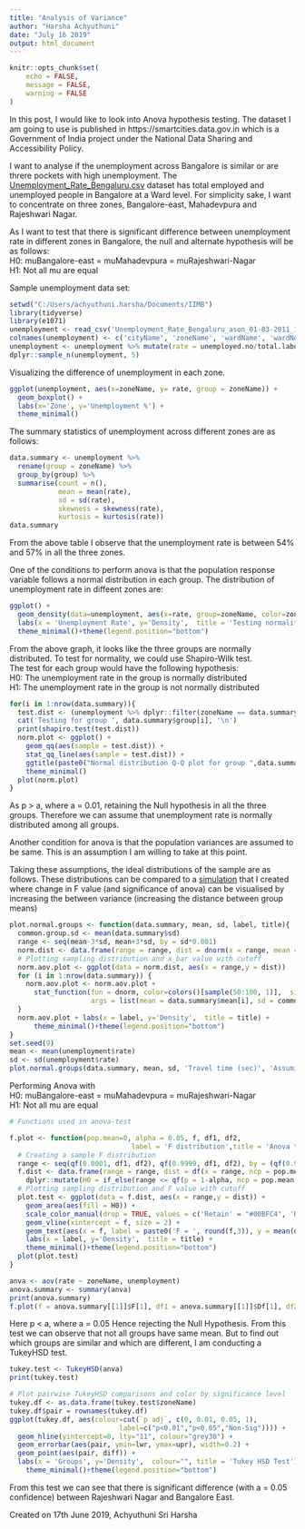 ```yaml
---
title: "Analysis of Variance"
author: "Harsha Achyuthuni"
date: "July 16 2019"
output: html_document
---
```


```r
knitr::opts_chunk$set(
	echo = FALSE,
	message = FALSE,
	warning = FALSE
)
```

In this post, I would like to look into Anova hypothesis testing. The dataset I am going to use is published in https://smartcities.data.gov.in which is a Government of India project under the  National Data Sharing and Accessibility Policy.   

I want to analyse if the unemployment across Bangalore is similar or are threre pockets with high unemployment. The [Unemployment_Rate_Bengaluru.csv](https://smartcities.data.gov.in/catalog/city-profile-bengaluru?filters%5Bfield_catalog_reference%5D=2916949&format=json&offset=0&limit=9&sort%5Bcreated%5D=desc) dataset has total employed and unemployed people in Bangalore at a Ward level. For simplicity sake, I want to concentrate on three zones, Bangalore-east, Mahadevpura and Rajeshwari Nagar.  

As I want to test that there is significant difference between unemployment rate in different zones in Bangalore, the null and alternate hypothesis will be as follows:  
H0: muBangalore-east = muMahadevpura = muRajeshwari-Nagar  
H1: Not all mu are equal  

Sample unemployment data set: 
```r
setwd("C:/Users/achyuthuni.harsha/Documents/IIMB")
library(tidyverse)
library(e1071)
unemployment <- read_csv('Unemployment_Rate_Bengaluru_ason_01-03-2011_1.csv')
colnames(unemployment) <- c('cityName', 'zoneName', 'wardName', 'wardNo', 'unemployed.no', 'employed.no', 'total.labour')
unemployment <- unemployment %>% mutate(rate = unemployed.no/total.labour) %>% filter(zoneName %in% c('East', 'Mahadevapura', 'Rajarajeswari Nagar'))
dplyr::sample_n(unemployment, 5)
```

Visualizing the difference of unemployment in each zone.  

```r
ggplot(unemployment, aes(x=zoneName, y= rate, group = zoneName)) + 
  geom_boxplot() +
  labs(x='Zone', y='Unemployment %') + 
  theme_minimal()
```

The summary statistics of unemployment across different zones are as follows:  
```r
data.summary <- unemployment %>% 
  rename(group = zoneName) %>% 
  group_by(group) %>% 
  summarise(count = n(), 
            mean = mean(rate),
            sd = sd(rate),
            skewness = skewness(rate),
            kurtosis = kurtosis(rate))
data.summary
```

From the above table I observe that the unemployment rate is between 54% and 57% in all the three zones.  

One of the conditions to perform anova is that the population response variable follows a normal distribution in each group. The distribution of unemployment rate in diffeent zones are:

```r
ggplot() + 
  geom_density(data=unemployment, aes(x=rate, group=zoneName, color=zoneName), adjust=2) +
  labs(x = 'Unemployment Rate', y='Density',  title = 'Testing normality among response variables') +
  theme_minimal()+theme(legend.position="bottom")
```

From the above graph, it looks like the three groups are normally distributed. To test for normality, we could use Shapiro-Wilk test.  
The test for each group would have the following hypothesis:  
H0: The unemployment rate in the group is normally distributed  
H1: The unemployment rate in the group is not normally distributed 
```r
for(i in 1:nrow(data.summary)){
  test.dist <- (unemployment %>% dplyr::filter(zoneName == data.summary$group[i]))$rate
  cat('Testing for group ', data.summary$group[i], '\n')
  print(shapiro.test(test.dist))
  norm.plot <- ggplot() + 
    geom_qq(aes(sample = test.dist)) +
    stat_qq_line(aes(sample = test.dist)) +
    ggtitle(paste0("Normal distribution Q-Q plot for group ",data.summary$group[i])) +
    theme_minimal()
  plot(norm.plot)
}
```

As p > a, where a = 0.01, retaining the Null hypothesis in all the three groups. Therefore we can assume that unemployment rate is normally distributed among all groups.  

Another condition for anova is that the population variances are assumed to be same. This is an assumption I am willing to take at this point.  

Taking these assumptions, the ideal distributions of the sample are as follows. These distributions can be compared to a [simulation](https://harshaash.shinyapps.io/AnovaSimulation/) that I created where change in F value (and significance of anova) can be visualised by increasing the between variance (increasing the distance between group means)  

```r
plot.normal.groups <- function(data.summary, mean, sd, label, title){
  common.group.sd <- mean(data.summary$sd)
  range <- seq(mean-3*sd, mean+3*sd, by = sd*0.001)
  norm.dist <- data.frame(range = range, dist = dnorm(x = range, mean = mean, sd = sd))
  # Plotting sampling distribution and x_bar value with cutoff
  norm.aov.plot <- ggplot(data = norm.dist, aes(x = range,y = dist))
  for (i in 1:nrow(data.summary)) {
    norm.aov.plot <- norm.aov.plot + 
      stat_function(fun = dnorm, color=colors()[sample(50:100, 1)],  size = 1, 
                    args = list(mean = data.summary$mean[i], sd = common.group.sd))
  }
  norm.aov.plot + labs(x = label, y='Density',  title = title) +
      theme_minimal()+theme(legend.position="bottom")
}
set.seed(9)
mean <- mean(unemployment$rate)
sd <- sd(unemployment$rate)
plot.normal.groups(data.summary, mean, sd, 'Travel time (sec)', 'Assuming normality among response variables')
```

Performing Anova with  
H0: muBangalore-east = muMahadevpura = muRajeshwari-Nagar  
H1: Not all mu are equal    

```r
# Functions used in anova-test

f.plot <- function(pop.mean=0, alpha = 0.05, f, df1, df2,
                              label = 'F distribution',title = 'Anova test'){
  # Creating a sample F distribution
  range <- seq(qf(0.0001, df1, df2), qf(0.9999, df1, df2), by = (qf(0.9999, df1, df2)-qf(0.0001, df1, df2))*0.001)
  f.dist <- data.frame(range = range, dist = df(x = range, ncp = pop.mean, df1 = df1, df2 = df2)) %>% 
    dplyr::mutate(H0 = if_else(range <= qf(p = 1-alpha, ncp = pop.mean, df1 = df1,df2 = df2),'Retain', 'Reject'))
  # Plotting sampling distribution and F value with cutoff
  plot.test <- ggplot(data = f.dist, aes(x = range,y = dist)) +
    geom_area(aes(fill = H0)) +
    scale_color_manual(drop = TRUE, values = c('Retain' = "#00BFC4", 'Reject' = "#F8766D"), aesthetics = 'fill') +
    geom_vline(xintercept = f, size = 2) +
    geom_text(aes(x = f, label = paste0('F = ', round(f,3)), y = mean(dist)), colour="blue", vjust = 1.2) +
    labs(x = label, y='Density',  title = title) +
    theme_minimal()+theme(legend.position="bottom")
  plot(plot.test)
}
```

```r
anva <- aov(rate ~ zoneName, unemployment)
anova.summary <- summary(anva)
print(anova.summary)
f.plot(f = anova.summary[[1]]$F[1], df1 = anova.summary[[1]]$Df[1], df2 = anova.summary[[1]]$Df[2])
```

Here p < a, where a = 0.05 Hence rejecting the Null Hypothesis. From this test we can observe that not all groups have same mean. But to find out which groups are similar and which are different, I am conducting a TukeyHSD test.  

```r
tukey.test <- TukeyHSD(anva)
print(tukey.test)

# Plot pairwise TukeyHSD comparisons and color by significance level
tukey.df <- as.data.frame(tukey.test$zoneName)
tukey.df$pair = rownames(tukey.df)
ggplot(tukey.df, aes(colour=cut(`p adj`, c(0, 0.01, 0.05, 1), 
                           label=c("p<0.01","p<0.05","Non-Sig")))) +
  geom_hline(yintercept=0, lty="11", colour="grey30") +
  geom_errorbar(aes(pair, ymin=lwr, ymax=upr), width=0.2) +
  geom_point(aes(pair, diff)) +
  labs(x = 'Groups', y='Density',  colour="", title = 'Tukey HSD Test') +
    theme_minimal()+theme(legend.position="bottom")
```

From this test we can see that there is significant difference (with a = 0.05 confidence) between Rajeshwari Nagar and Bangalore East.    

Created on 17th June 2019, Achyuthuni Sri Harsha